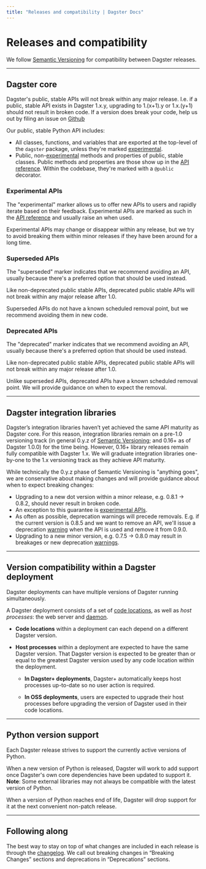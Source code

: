 ```yaml
---
title: "Releases and compatibility | Dagster Docs"
---
```


# Releases and compatibility

We follow [Semantic Versioning](https://semver.org/) for compatibility between Dagster releases.

---

## Dagster core

Dagster's public, stable APIs will not break within any major release. I.e. if a public, stable API exists in Dagster 1.x.y, upgrading to 1.(x+1).y or 1.x.(y+1) should not result in broken code. If a version does break your code, help us out by filing an issue on [Github](https://github.com/dagster-io/dagster/issues)

Our public, stable Python API includes:

- All classes, functions, and variables that are exported at the top-level of the `dagster` package, unless they're marked [experimental](#experimental-apis).
- Public, non-[experimental](#experimental-apis) methods and properties of public, stable classes. Public methods and properties are those show up in the [API reference](/\_apidocs). Within the codebase, they're marked with a `@public` decorator.

### Experimental APIs

The "experimental" marker allows us to offer new APIs to users and rapidly iterate based on their feedback. Experimental APIs are marked as such in the [API reference](/\_apidocs) and usually raise an <PyObject object="ExperimentalWarning" /> when used.

Experimental APIs may change or disappear within any release, but we try to avoid breaking them within minor releases if they have been around for a long time.

### Superseded APIs

The "superseded" marker indicates that we recommend avoiding an API, usually because there's a preferred option that should be used instead.

Like non-deprecated public stable APIs, deprecated public stable APIs will not break within any major release after 1.0.

Superseded APIs do not have a known scheduled removal point, but we recommend avoiding them in new code.

### Deprecated APIs

The "deprecated" marker indicates that we recommend avoiding an API, usually because there's a preferred option that should be used instead.

Like non-deprecated public stable APIs, deprecated public stable APIs will not break within any major release after 1.0.

Unlike superseded APIs, deprecated APIs have a known scheduled removal point. We will provide guidance on when to expect the removal.

---

## Dagster integration libraries

Dagster’s integration libraries haven’t yet achieved the same API maturity as Dagster core. For this reason, integration libraries remain on a pre-1.0 versioning track (in general 0.y.z of [Semantic Versioning](https://semver.org/); and 0.16+ as of Dagster 1.0.0) for the time being. However, 0.16+ library releases remain fully compatible with Dagster 1.x. We will graduate integration libraries one-by-one to the 1.x versioning track as they achieve API maturity.

While technically the 0.y.z phase of Semantic Versioning is "anything goes", we are conservative about making changes and will provide guidance about when to expect breaking changes:

- Upgrading to a new dot version within a minor release, e.g. 0.8.1 → 0.8.2, should never result in broken code.
- An exception to this guarantee is [experimental APIs](#experimental-apis).
- As often as possible, deprecation warnings will precede removals. E.g. if the current version is 0.8.5 and we want to remove an API, we'll issue a deprecation [warning](https://docs.python.org/3/library/warnings.html) when the API is used and remove it from 0.9.0.
- Upgrading to a new minor version, e.g. 0.7.5 → 0.8.0 may result in breakages or new deprecation [warnings](https://docs.python.org/3/library/warnings.html).

---

## Version compatibility within a Dagster deployment

Dagster deployments can have multiple versions of Dagster running simultaneously.

A Dagster deployment consists of a set of [code locations](https://docs.dagster.io/concepts/code-locations), as well as _host processes_: the web server and [daemon](https://docs.dagster.io/deployment/dagster-daemon).

- **Code locations** within a deployment can each depend on a different Dagster version.
- **Host processes** within a deployment are expected to have the same Dagster version. That Dagster version is expected to be greater than or equal to the greatest Dagster version used by any code location within the deployment.

  - **In Dagster+ deployments**, Dagster+ automatically keeps host processes up-to-date so no user action is required.

  - **In OSS deployments**, users are expected to upgrade their host processes before upgrading the version of Dagster used in their code locations.

---

## Python version support

Each Dagster release strives to support the currently active versions of Python.

When a new version of Python is released, Dagster will work to add support once Dagster's own core dependencies have been updated to support it. **Note**: Some external libraries may not always be compatible with the latest version of Python.

When a version of Python reaches end of life, Dagster will drop support for it at the next convenient non-patch release.

---

## Following along

The best way to stay on top of what changes are included in each release is through the [changelog](https://github.com/dagster-io/dagster/blob/master/CHANGES.md). We call out breaking changes in “Breaking Changes” sections and deprecations in “Deprecations” sections.
